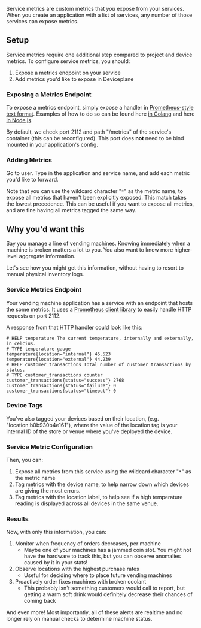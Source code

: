 
<Docs title="Service Metrics">

Service metrics are custom metrics that _you_ expose from your services. When you create an application with a list of services, any number of those services can expose metrics.

## Setup

Service metrics require one additional step compared to project and device metrics. To configure service metrics, you should:

1. Expose a metrics endpoint on your service
1. Add metrics you'd like to expose in Deviceplane

### Exposing a Metrics Endpoint

To expose a metrics endpoint, simply expose a handler in [Prometheus-style text format](https://prometheus.io/docs/instrumenting/exposition_formats/#text-format-example). Examples of how to do so can be found here [in Golang](https://github.com/deviceplane/demo-go) and here [in Node.js](https://github.com/deviceplane/demo-service).

By default, we check port 2112 and path "/metrics" of the service's container (this can be reconfigured). This port does **not** need to be bind mounted in your application's config.

### Adding Metrics

Go to user. Type in the application and service name, and add each metric you'd like to forward.

Note that you can use the wildcard character "`*`" as the metric name, to expose all metrics that haven't been explicitly exposed. This match takes the lowest precedence. This can be useful if you want to expose all metrics, and are fine having all metrics tagged the same way.

## Why you'd want this

Say you manage a line of vending machines. Knowing immediately when a machine is broken matters a lot to you. You also want to know more higher-level aggregate information.

Let's see how you might get this information, without having to resort to manual physical inventory logs.

### Service Metrics Endpoint

Your vending machine application has a service with an endpoint that hosts the some metrics. It uses a [Prometheus client library](https://prometheus.io/docs/instrumenting/clientlibs/) to easily handle HTTP requests on port 2112.

A response from that HTTP handler could look like this:

```
# HELP temperature The current temperature, internally and externally, in celcius.
# TYPE temperature gauge
temperature{location="internal"} 45.523
temperature{location="external"} 44.239
# HELP customer_transactions Total number of customer transactions by status.
# TYPE customer_transactions counter
customer_transactions{status="success"} 2768
customer_transactions{status="failure"} 0
customer_transactions{status="timeout"} 0
```

### Device Tags

You've also tagged your devices based on their location, (e.g. "location:b0b930b4e161"), where the value of the location tag is your internal ID of the store or venue where you've deployed the device.

### Service Metric Configuration

Then, you can:

1. Expose all metrics from this service using the wildcard character "`*`" as the metric name
1. Tag metrics with the device name, to help narrow down which devices are giving the most errors.
1. Tag metrics with the location label, to help see if a high temperature reading is displayed across all devices in the same venue.

### Results

Now, with only this information, you can:

1. Monitor when frequency of orders decreases, per machine
    * Maybe one of your machines has a jammed coin slot. You might not have the hardware to track this, but you can observe anomalies caused by it in your stats!
1. Observe locations with the highest purchase rates
    * Useful for deciding where to place future vending machines
1. Proactively order fixes machines with broken coolant
    * This probably isn't something customers would call to report, but getting a warm soft drink would definitely decrease their chances of coming back

And even more! Most importantly, all of these alerts are realtime and no longer rely on manual checks to determine machine status.

</Docs>

